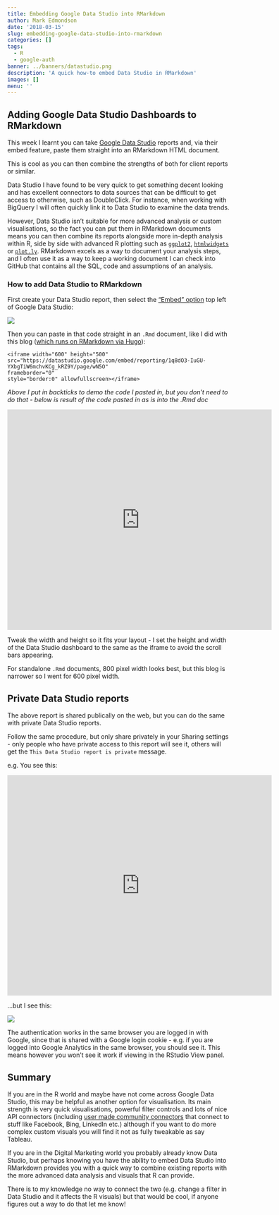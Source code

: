 ```yaml
---
title: Embedding Google Data Studio into RMarkdown
author: Mark Edmondson
date: '2018-03-15'
slug: embedding-google-data-studio-into-rmarkdown
categories: []
tags:
  - R
  - google-auth
banner: ../banners/datastudio.png
description: 'A quick how-to embed Data Studio in RMarkdown'
images: []
menu: ''
---
```


## Adding Google Data Studio Dashboards to RMarkdown

This week I learnt you can take [Google Data Studio](https://datastudio.google.com) reports and, via their embed feature, paste them straight into an RMarkdown HTML document.  

This is cool as you can then combine the strengths of both for client reports or similar.

Data Studio I have found to be very quick to get something decent looking and has excellent connectors to data sources that can be difficult to get access to otherwise, such as DoubleClick.  For instance, when working with BigQuery I will often quickly link it to Data Studio to examine the data trends. 

However, Data Studio isn't suitable for more advanced analysis or custom visualisations, so the fact you can put them in RMarkdown documents means you can then combine its reports alongside more in-depth analysis within R, side by side with advanced R plotting such as [`ggplot2`](http://ggplot2.org/), [`htmlwidgets`](http://gallery.htmlwidgets.org/) or [`plot.ly`](https://plot.ly/r/).  RMarkdown excels as a way to document your analysis steps, and I often use it as a way to keep a working document I can check into GitHub that contains all the SQL, code and assumptions of an analysis. 


### How to add Data Studio to RMarkdown

First create your Data Studio report, then select  the ["Embed" option](https://support.google.com/datastudio/answer/7450249?hl=en) top left of Google Data Studio:

![](../images/embed.png)

Then you can paste in that code straight in an `.Rmd` document, like I did with this blog ([which runs on RMarkdown via Hugo](http://code.markedmondson.me/new-blog-down/)):

```
<iframe width="600" height="500" 
src="https://datastudio.google.com/embed/reporting/1q8dO3-IuGU-YXbgTiW6mchvKCg_kRZ9Y/page/wN5O" 
frameborder="0" 
style="border:0" allowfullscreen></iframe>
```

*Above I put in backticks to demo the code I pasted in, but you don't need to do that - below is result of the code pasted in as is into the .Rmd doc*

<iframe width="600" height="500" src="https://datastudio.google.com/embed/reporting/1q8dO3-IuGU-YXbgTiW6mchvKCg_kRZ9Y/page/wN5O" frameborder="0" style="border:0" allowfullscreen></iframe>

Tweak the width and height so it fits your layout - I set the height and width of the Data Studio dashboard to the same as the iframe to avoid the scroll bars appearing.

For standalone `.Rmd` documents, 800 pixel width looks best, but this blog is narrower so I went for 600 pixel width.

## Private Data Studio reports

The above report is shared publically on the web, but you can do the same with private Data Studio reports.

Follow the same procedure, but only share privately in your Sharing settings - only people who have private access to this report will see it, others will get the `This Data Studio report is private` message. 

e.g. You see this:

<iframe width="600" height="500" src="https://datastudio.google.com/embed/reporting/1O6QttLeXrV7zesk0lNFeWmb5H3aPIhMa/page/wN5O" frameborder="0" style="border:0" allowfullscreen></iframe>

...but I see this:

![](../images/private-embed.png)

The authentication works in the same browser you are logged in with Google, since that is shared with a Google login cookie - e.g. if you are logged into Google Analytics in the same browser, you should see it.  This means however you won't see it work if viewing in the RStudio View panel.

## Summary

If you are in the R world and maybe have not come across Google Data Studio, this may be helpful as another option for visualisation.  Its main strength is very quick visualisations, powerful filter controls and lots of nice API connectors (including [user made community connectors](https://developers.google.com/datastudio/connector/gallery/) that connect to stuff like Facebook, Bing, LinkedIn etc.) although if you want to do more complex custom visuals you will find it not as fully tweakable as say Tableau.

If you are in the Digital Marketing world you probably already know Data Studio, but perhaps knowing you have the ability to embed Data Studio into RMarkdown provides you with a quick way to combine existing reports with the more advanced data analysis and visuals that R can provide. 

There is to my knowledge no way to connect the two (e.g. change a filter in Data Studio and it affects the R visuals) but that would be cool, if anyone figures out a way to do that let me know!

